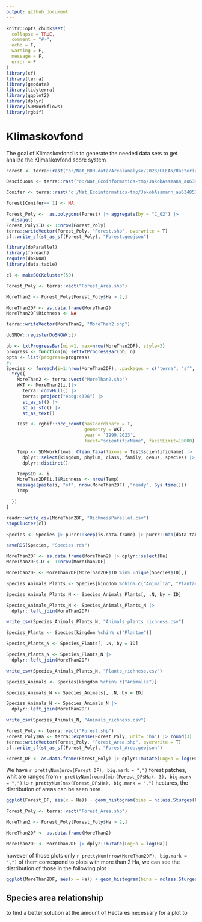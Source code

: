 ```yaml
---
output: github_document
---
```


<!-- README.md is generated from README.Rmd. Please edit that file -->

```r
knitr::opts_chunk$set(
  collapse = TRUE,
  comment = "#>",
  echo = F,
  warning = F,
  message = F,
  error = F
)
library(sf)
library(terra)
library(geodata)
library(tidyterra)
library(ggplot2)
library(dplyr)
library(SDMWorkflows)
library(rgbif)
```

# Klimaskovfond

<!-- badges: start -->
<!-- badges: end -->

The goal of Klimaskovfond is to generate the needed data sets to get analize the Klimaskovfond score system


```r
Forest <- terra::rast("o:/Nat_BDR-data/Arealanalyse/2023/CLEAN/Rasterized/Rast_AllForerst_Croped.tif") |> as.numeric()

Desciduous <- terra::rast("o:/Nat_Ecoinformatics-tmp/JakobAssmann_au634851/treetype/treetype_bjer_dec.tif") 

Conifer <- terra::rast("o:/Nat_Ecoinformatics-tmp/JakobAssmann_au634851/treetype/treetype_bjer_con.tif") 


```
```r
Forest[Conifer== 1] <- NA

Forest_Poly <-  as.polygons(Forest) |> aggregate(by = "C_02") |> 
  disagg()
Forest_Poly$ID <- 1:nrow(Forest_Poly)
terra::writeVector(Forest_Poly, "Forest.shp", overwrite = T)
sf::write_sf(st_as_sf(Forest_Poly), "Forest.geojson")
```


```r
library(doParallel)
library(foreach)
require(doSNOW)
library(data.table)

cl <- makeSOCKcluster(50)

Forest_Poly <- terra::vect("Forest_Area.shp")

MoreThan2 <- Forest_Poly[Forest_Poly$Ha > 2,]

MoreThan2DF <- as.data.frame(MoreThan2)
MoreThan2DF$Richness <- NA

terra::writeVector(MoreThan2, "MoreThan2.shp")

doSNOW::registerDoSNOW(cl)

pb <- txtProgressBar(min=1, max=nrow(MoreThan2DF), style=3)
progress <- function(n) setTxtProgressBar(pb, n)
opts <- list(progress=progress)
#v
Species <- foreach(i=1:nrow(MoreThan2DF), .packages = c("terra", "sf", "rgbif", "SDMWorkflows", "dplyr"), .options.snow=opts)%dopar% {
  try({
    MoreThan2 <- terra::vect("MoreThan2.shp")
    WKT <- MoreThan2[i,]|>
      terra::convHull() |>
      terra::project("epsg:4326") |>
      st_as_sf() |>
      st_as_sfc() |>
      st_as_text()

    Test <- rgbif::occ_count(hasCoordinate = T,
                             geometry = WKT,
                             year = '1999,2023',
                             facet="scientificName", facetLimit=10000)

    Temp <- SDMWorkflows::Clean_Taxa(Taxons = Test$scientificName) |>
      dplyr::select(kingdom, phylum, class, family, genus, species) |>
      dplyr::distinct()

    Temp$ID <- i
    MoreThan2DF[i,]$Richness <- nrow(Temp)
    message(paste(i, "of", nrow(MoreThan2DF) ,"ready", Sys.time()))
    Temp

  })
}

readr::write_csv(MoreThan2DF, "RichnessParallel.csv")
stopCluster(cl)

Species <- Species |> purrr::keep(is.data.frame) |> purrr::map(data.table::as.data.table) |> data.table::rbindlist()

saveRDS(Species, "Species.rds")

MoreThan2DF <- as.data.frame(MoreThan2) |> dplyr::select(Ha)
MoreThan2DF$ID <- 1:nrow(MoreThan2DF)

MoreThan2DF <- MoreThan2DF[MoreThan2DF$ID %in% unique(Species$ID),]

Species_Animals_Plants <- Species[kingdom %chin% c("Animalia", "Plantae")]

Species_Animals_Plants_N <- Species_Animals_Plants[, .N, by = ID]

Species_Animals_Plants_N <- Species_Animals_Plants_N |> 
  dplyr::left_join(MoreThan2DF)

write_csv(Species_Animals_Plants_N, "Animals_plants_richness.csv")

Species_Plants <- Species[kingdom %chin% c("Plantae")]

Species_Plants_N <- Species_Plants[, .N, by = ID]

Species_Plants_N <- Species_Plants_N |> 
  dplyr::left_join(MoreThan2DF)

write_csv(Species_Animals_Plants_N, "Plants_richness.csv")

Species_Animals <- Species[kingdom %chin% c("Animalia")]

Species_Animals_N <- Species_Animals[, .N, by = ID]

Species_Animals_N <- Species_Animals_N |> 
  dplyr::left_join(MoreThan2DF)

write_csv(Species_Animals_N, "Animals_richness.csv")
```


```r
Forest_Poly <- terra::vect("Forest.shp")
Forest_Poly$Ha <- terra::expanse(Forest_Poly, unit= "ha") |> round(3)
terra::writeVector(Forest_Poly, "Forest_Area.shp", overwrite = T)
sf::write_sf(st_as_sf(Forest_Poly), "Forest_Area.geojson")

Forest_DF <- as.data.frame(Forest_Poly) |> dplyr::mutate(LogHa = log(Ha))
```


We have `r prettyNum(nrow(Forest_DF), big.mark = ",")` forest patches, whit are ranges from `r prettyNum(round(min(Forest_DF$Ha), 3), big.mark = ",")` to `r prettyNum(max(Forest_DF$Ha), big.mark = ",")` hectares, the distribution of areas can be seen here

```r
ggplot(Forest_DF, aes(x = Ha)) + geom_histogram(bins = nclass.Sturges(Forest_DF$LogHa)) + scale_x_log10(labels = scales::comma) + scale_y_continuous(labels = scales::comma)
```


```r
Forest_Poly <- terra::vect("Forest_Area.shp")

MoreThan2 <- Forest_Poly[Forest_Poly$Ha > 2,]

MoreThan2DF <- as.data.frame(MoreThan2)

MoreThan2DF <- MoreThan2DF |> dplyr::mutate(LogHa = log(Ha))
```


however of those plots only `r prettyNum(nrow(MoreThan2DF), big.mark = ",")` of them correspond to plots with more than 2 Ha, we can see the distribution of those in the following plot

```r
ggplot(MoreThan2DF, aes(x = Ha)) + geom_histogram(bins = nclass.Sturges(Forest_DF$LogHa)) + scale_x_log10(labels = scales::comma) + scale_y_continuous(labels = scales::comma)
```

## Species area relationship

to find a better solution at the amount of Hectares necessary for a plot to 
